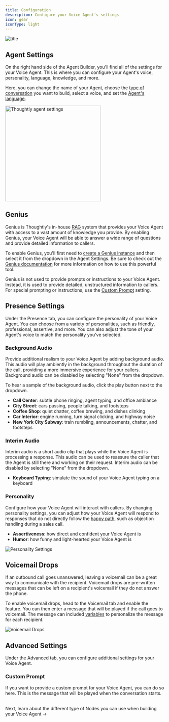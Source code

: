 ```yaml
---
title: Configuration
description: Configure your Voice Agent's settings
icon: gear
iconType: light
---
```


![title](/images/hero/agent-config.png)

## Agent Settings

On the right hand side of the Agent Builder, you'll find all of the settings for your Voice Agent. This is where you can configure your Agent's voice, personality, language, knowledge, and more.

Here, you can change the name of your Agent, choose the [type of conversation](/build/agent-builder/conversation-types) you want to build, select a voice, and set the [Agent's language](/resources/faq#what-languages-does-thoughtly-support).

<Frame caption="Thoughtly Agent Settings">
	<img width="300" src="/images/ui/agent-settings.png" alt="Thoughtly agent settings" style={{ "borderRadius": 10 }}/>
</Frame>

## Genius

Genius is Thoughtly's in-house [RAG](/resources/glossary#rag-retrieval-augmented-generation) system that provides your Voice Agent with access to a vast amount of knowledge you provide. By enabling Genius, your Voice Agent will be able to answer a wide range of questions and provide detailed information to callers.

To enable Genius, you'll first need to [create a Genius instance](/build/genius) and then select it from the dropdown in the Agent Settings. Be sure to check out the [Genius documentation](/build/genius) for more information on how to use this powerful tool.

<Warning>Genius is not used to provide prompts or instructions to your Voice Agent. Instead, it is used to provide detailed, unstructured information to callers. For special prompting or instructions, use the [Custom Prompt](#custom-prompt) setting.</Warning>

## Presence Settings

Under the Presence tab, you can configure the personality of your Voice Agent. You can choose from a variety of personalities, such as friendly, professional, assertive, and more. You can also adjust the tone of your Agent's voice to match the personality you've selected.

### Background Audio

Provide additional realism to your Voice Agent by adding background audio. This audio will play ambiently in the background throughout the duration of the call, providing a more immersive experience for your callers. Background audio can be disabled by selecting "None" from the dropdown.

To hear a sample of the background audio, click the play button next to the dropdown.

- **Call Center**: subtle phone ringing, agent typing, and office ambiance
- **City Street**: cars passing, people talking, and footsteps
- **Coffee Shop**: quiet chatter, coffee brewing, and dishes clinking
- **Car Interior**: engine running, turn signal clicking, and highway noise
- **New York City Subway**: train rumbling, announcements, chatter, and footsteps

### Interim Audio

Interim audio is a short audio clip that plays while the Voice Agent is processing a response. This audio can be used to reassure the caller that the Agent is still there and working on their request. Interim audio can be disabled by selecting "None" from the dropdown.

- **Keyboard Typing**: simulate the sound of your Voice Agent typing on a keyboard

### Personality

Configure how your Voice Agent will interact with callers. By changing personality settings, you can adjust how your Voice Agent will respond to responses that do not directly follow the [happy path](/resources/glossary#happy-path), such as objection handling during a sales call.

- **Assertiveness**: how direct and confident your Voice Agent is
- **Humor**: how funny and light-hearted your Voice Agent is

![Personality Settings](/images/hero/personality.png)

## Voicemail Drops

If an outbound call goes unanswered, leaving a voicemail can be a great way to communicate with the recipient. Voicemail drops are pre-written messages that can be left on a recipient's voicemail if they do not answer the phone.

To enable voicemail drops, head to the Voicemail tab and enable the feature. You can then enter a message that will be played if the call goes to voicemail. The message can included [variables](/build/agent-builder/variables) to personalize the message for each recipient.

![Voicemail Drops](/images/gifs/voicemail-drops.gif)

## Advanced Settings

Under the Advanced tab, you can configure additional settings for your Voice Agent.

### Custom Prompt

If you want to provide a custom prompt for your Voice Agent, you can do so here. This is the message that will be played when the conversation starts.

<br/>

<Card title="Nodes" icon="diagram-nested" href="/build/agent-builder/nodes" horizontal="true">
	Next, learn about the different type of Nodes you can use when building your Voice Agent ->
</Card>
